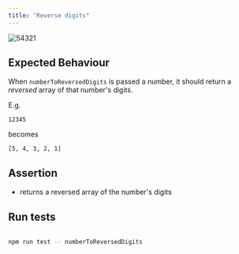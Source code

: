 ```yaml
---
title: "Reverse digits"
---
```


![54321](https://s3.eu-west-2.amazonaws.com/mcrcodes/course/54321.png)

## Expected Behaviour

When `numberToReversedDigits` is passed a number, it should return a _reversed_ array of that number's digits.

E.g.

`12345`

becomes

`[5, 4, 3, 2, 1]`

## Assertion

- returns a reversed array of the number's digits

## Run tests

```bash

npm run test -- numberToReversedDigits

```